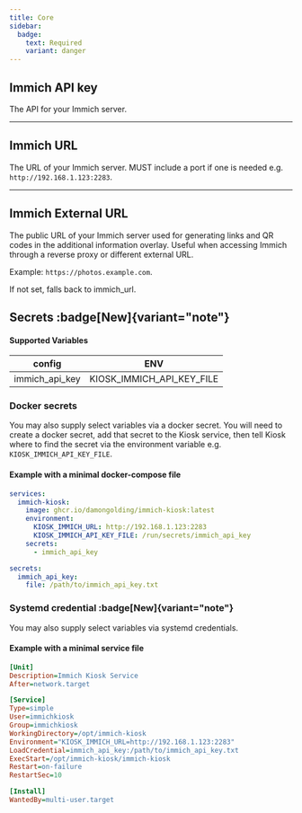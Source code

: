 ```yaml
---
title: Core
sidebar:
  badge:
    text: Required
    variant: danger
---
```



## Immich API key

The API for your Immich server.

<Settings
    config="immich_api_key"
    env="KIOSK_IMMICH_API_KEY"
    url="N/A"
    value="string"
/>

---

## Immich URL

The URL of your Immich server. MUST include a port if one is needed e.g. `http://192.168.1.123:2283`.

<Settings
    config="immich_url"
    env="KIOSK_IMMICH_URL"
    url="N/A"
    value="string"
/>

---

## Immich External URL

The public URL of your Immich server used for generating links and QR codes in the additional information overlay. Useful when accessing Immich through a reverse proxy or different external URL.

Example: `https://photos.example.com`.

If not set, falls back to immich_url.

<Settings
    config="immich_external_url"
    env="KIOSK_IMMICH_EXTERNAL_URL"
    url="N/A"
    value="string"
/>

## Secrets :badge[New]{variant="note"}

#### Supported Variables

| config          | ENV |
| --------------- | ------------------------- |
| immich_api_key  | KIOSK_IMMICH_API_KEY_FILE |


### Docker secrets

You may also supply select variables via a docker secret. You will need to create a docker secret, add that secret to the Kiosk service, then tell Kiosk where to find the secret via the environment variable e.g. `KIOSK_IMMICH_API_KEY_FILE`.

#### Example with a minimal docker-compose file

```yaml
services:
  immich-kiosk:
    image: ghcr.io/damongolding/immich-kiosk:latest
    environment:
      KIOSK_IMMICH_URL: http://192.168.1.123:2283
      KIOSK_IMMICH_API_KEY_FILE: /run/secrets/immich_api_key
    secrets:
      - immich_api_key

secrets:
  immich_api_key:
    file: /path/to/immich_api_key.txt
```

### Systemd credential :badge[New]{variant="note"}

You may also supply select variables via systemd credentials.

#### Example with a minimal service file

```ini
[Unit]
Description=Immich Kiosk Service
After=network.target

[Service]
Type=simple
User=immichkiosk
Group=immichkiosk
WorkingDirectory=/opt/immich-kiosk
Environment="KIOSK_IMMICH_URL=http://192.168.1.123:2283"
LoadCredential=immich_api_key:/path/to/immich_api_key.txt
ExecStart=/opt/immich-kiosk/immich-kiosk
Restart=on-failure
RestartSec=10

[Install]
WantedBy=multi-user.target
```
